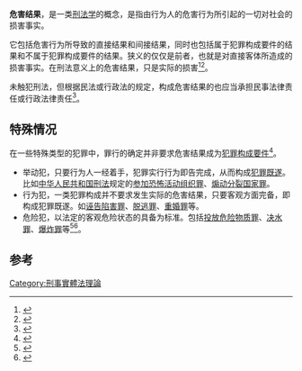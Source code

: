 {{大陸法系刑法}}{{legal}}
'''危害结果'''，是一类[[刑法学|刑法学]]的概念，是指由行为人的危害行为所引起的一切对社会的损害事实。

它包括危害行为所导致的直接结果和间接结果，同时也包括属于犯罪构成要件的结果和不属于犯罪构成要件的结果。狭义的仅仅是前者，也就是对直接客体所造成的损害事实。在刑法意义上的危害结果，只是实际的损害<ref>{{cite news|title=渎职与危害结果因果关系实证分析|url=http://news.sina.com.cn/o/2014-04-20/090029971962.shtml|accessdate=2014-11-24|newspaper=新浪网|archive-date=2019-05-02|archive-url=https://web.archive.org/web/20190502040801/http://news.sina.com.cn/o/2014-04-20/090029971962.shtml|dead-url=no}}</ref><ref>{{cite news|title=犯罪客观要件|url=http://edu.sina.com.cn/exam/2006-11-27/141862557.html|accessdate=2014-11-24|newspaper=新浪网|archive-date=2019-05-02|archive-url=https://web.archive.org/web/20190502043343/http://edu.sina.com.cn/exam/2006-11-27/141862557.html|dead-url=no}}</ref>。

未触犯刑法，但根据民法或行政法的规定，构成危害结果的也应当承担民事法律责任或行政法律责任<ref>{{cite news|title=无危害结果不得处罚|url=http://news.ifeng.com/a/20140912/41958149_0.shtml|accessdate=2014-11-24|newspaper=华商晨报|archive-date=2019-05-02|archive-url=https://web.archive.org/web/20190502040544/http://news.ifeng.com/a/20140912/41958149_0.shtml|dead-url=no}}</ref>。

==特殊情况==
在一些特殊类型的犯罪中，罪行的确定并非要求危害结果成为[[犯罪构成要件|犯罪构成要件]]<ref>{{cite news|title=两女子偷了客人钱 虽主动还钱仍涉嫌盗窃|url=http://jx.zjol.com.cn/system/2014/09/10/020248349.shtml|accessdate=2014-11-26|newspaper=嘉兴在线-南湖晚报|archive-date=2019-05-02|archive-url=https://web.archive.org/web/20190502022041/http://jx.zjol.com.cn/system/2014/09/10/020248349.shtml|dead-url=no}}</ref>。
* 举动犯，只要行为人一经着手，犯罪实行行为即告完成，从而构成[[犯罪既遂|犯罪既遂]]。比如[[中华人民共和国刑法|中华人民共和国刑法]]规定的[[参加恐怖活动组织罪|参加恐怖活动组织罪]]、[[煽动分裂国家罪|煽动分裂国家罪]]。
* 行为犯，一类犯罪构成并不要求发生实际的危害结果，只要客观方面完备，即构成犯罪既遂。如[[诬告陷害罪|诬告陷害罪]]、[[脱逃罪|脱逃罪]]、[[重婚罪|重婚罪]]等。
* 危险犯，以法定的客观危险状态的具备为标准。包括[[投放危险物质罪|投放危险物质罪]]、[[决水罪|决水罪]]、[[爆炸罪|爆炸罪]]等<ref>{{cite news|title=冀中星缘何被判定系故意引发爆炸|url=http://news.chengdu.cn/content/2013-10/16/content_1296251.htm?node=16840|accessdate=2014-11-26|newspaper=成都搜索新闻|archive-date=2019-05-02|archive-url=https://web.archive.org/web/20190502044647/http://news.chengdu.cn/content/2013-10/16/content_1296251.htm?node=16840|dead-url=no}}</ref><ref>{{cite news|title=从案例中看故意杀人罪和爆炸罪的区别|url=http://court.gmw.cn/html/article/201402/07/150216.shtml|accessdate=2014-11-26|newspaper=光明网}}{{dead link|date=2017年12月 |bot=InternetArchiveBot |fix-attempted=yes }}</ref>。

==参考==
{{reflist}}

[[Category:刑事實體法理論|Category:刑事實體法理論]]